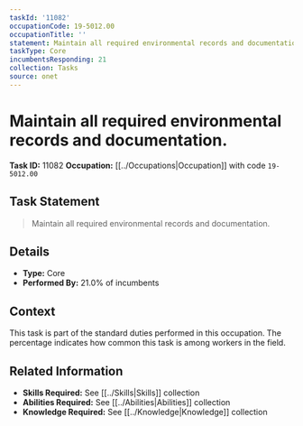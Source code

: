 ```yaml
---
taskId: '11082'
occupationCode: 19-5012.00
occupationTitle: ''
statement: Maintain all required environmental records and documentation.
taskType: Core
incumbentsResponding: 21
collection: Tasks
source: onet
---
```

# Maintain all required environmental records and documentation.

**Task ID:** 11082
**Occupation:** [[../Occupations|Occupation]] with code `19-5012.00`

## Task Statement

> Maintain all required environmental records and documentation.

## Details

- **Type:** Core
- **Performed By:** 21.0% of incumbents

## Context

This task is part of the standard duties performed in this occupation. The percentage indicates how common this task is among workers in the field.

## Related Information

- **Skills Required:** See [[../Skills|Skills]] collection
- **Abilities Required:** See [[../Abilities|Abilities]] collection
- **Knowledge Required:** See [[../Knowledge|Knowledge]] collection
